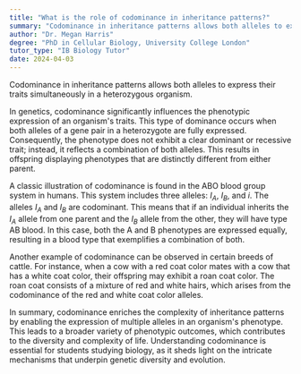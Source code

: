 ```yaml
---
title: "What is the role of codominance in inheritance patterns?"
summary: "Codominance in inheritance patterns allows both alleles to express their traits simultaneously in a heterozygous organism."
author: "Dr. Megan Harris"
degree: "PhD in Cellular Biology, University College London"
tutor_type: "IB Biology Tutor"
date: 2024-04-03
---
```


Codominance in inheritance patterns allows both alleles to express their traits simultaneously in a heterozygous organism.

In genetics, codominance significantly influences the phenotypic expression of an organism's traits. This type of dominance occurs when both alleles of a gene pair in a heterozygote are fully expressed. Consequently, the phenotype does not exhibit a clear dominant or recessive trait; instead, it reflects a combination of both alleles. This results in offspring displaying phenotypes that are distinctly different from either parent.

A classic illustration of codominance is found in the ABO blood group system in humans. This system includes three alleles: $I_A$, $I_B$, and $i$. The alleles $I_A$ and $I_B$ are codominant. This means that if an individual inherits the $I_A$ allele from one parent and the $I_B$ allele from the other, they will have type AB blood. In this case, both the A and B phenotypes are expressed equally, resulting in a blood type that exemplifies a combination of both.

Another example of codominance can be observed in certain breeds of cattle. For instance, when a cow with a red coat color mates with a cow that has a white coat color, their offspring may exhibit a roan coat color. The roan coat consists of a mixture of red and white hairs, which arises from the codominance of the red and white coat color alleles.

In summary, codominance enriches the complexity of inheritance patterns by enabling the expression of multiple alleles in an organism's phenotype. This leads to a broader variety of phenotypic outcomes, which contributes to the diversity and complexity of life. Understanding codominance is essential for students studying biology, as it sheds light on the intricate mechanisms that underpin genetic diversity and evolution.
    